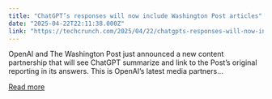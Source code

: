 ```yaml
---
title: "ChatGPT’s responses will now include Washington Post articles"
date: "2025-04-22T22:11:38.000Z"
link: "https://techcrunch.com/2025/04/22/chatgpts-responses-will-now-include-washington-post-articles/"
---
```


OpenAI and The Washington Post just announced a new content partnership that will see ChatGPT summarize and link to the Post’s original reporting in its answers. This is OpenAI’s latest media partners...

[Read more](https://techcrunch.com/2025/04/22/chatgpts-responses-will-now-include-washington-post-articles/)
